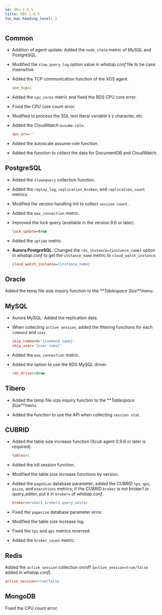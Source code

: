 ```yaml
---
id: dbx-1.6.5
title: DBX 1.6.5
toc_max_heading_level: 2
---
```


## Common

-   Addition of agent update: Added the `node_state` metric of MySQL and PostgreSQL.

-   Modified the `slow_query_log` option value in _whatap.conf_ file to be case insensitive.

-   Added the TCP communication function of the XOS agent.

    ```ini title=whatap.conf
    use_tcp=1
    ```

-   Added the `cpu_cores` metric and fixed the RDS CPU core error.

-   Fixed the CPU core count error.

-   Modified to process the SQL text literal variable's `$` character, etc.

-   Added the CloudWatch `assume-role`.

    ```ini title=whatap.conf
    aws_arn=''
    ```

-   Added the autoscale assume-role function.

-   Added the function to collect the data for DocumentDB and CloudWatch.

## PostgreSQL

-   Added the `slowoquery` collection function.

-   Added the `replay_lag`, `replication_broken`, and `replication_count` metrics.

-   Modified the version handling init to collect `session count`.

-   Added the `max_connection` metric.

-   Improved the lock query (available in the version 9.6 or later).

    ```ini title=whatap.conf
    lock_update=true
    ```

-   Added the `uptime` metric.

-   **Aurora PostgreSQL**: Changed the `rds_instance={instance_name}` option in _whatap.conf_ to get the `instance_name` metric to `cloud_watch_instance`.

    ```ini title=whatap.conf
    cloud_watch_instance={instance_name}
    ```

## Oracle

Added the temp file size inquiry function to the **_Tablespace Size_**menu.

## MySQL

-   Aurora MySQL: Added the replication data.

-   When collecting `active session`, added the filtering functions for each `command` and `user`.

    ```ini title=whatap.conf
    skip_command='{command name}'
    skip_user='{user name}'
    ```

-   Added the `max_connection` metric.

-   Added the option to use the RDS MySQL driver.

    ```ini title=whatap.conf
    rds_driver=true
    ```

## Tibero

-   Added the temp file size inquiry function to the **_Tablespace Size_**menu.

-   Added the function to use the API when collecting `session stat`.

## CUBRID

-   Added the table size increase function (Xcub agent 0.9.6 or later is required).

    ```ini title=whatap.conf
    tables=1
    ```

-   Added the kill session function.

-   Modified the table size increase functions by version.

-   Added the `pageSize` database parameter; added the CUBRID `tps`, `qps`, `psize`, and `executions` metrics; if the CUBRID `broker` is not broker1 or query_editor, put it in `broker=` of _whatap.conf_.

    ```ini title=whatap.conf
    broker=broker1,broker2,query_editor
    ```

-   Fixed the `pagesize` database parameter error.

-   Modified the table size increase log.

-   Fixed the `tps` and `qps` metrics reversed.

-   Added the `broker_count` metric.

## Redis

Added the `active session` collection on/off (`active_session=true/false` added in _whatap.conf_).

```ini title=whatap.conf
active_session=true/false
```

## MongoDB

Fixed the CPU count error.
